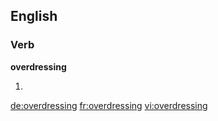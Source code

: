 ==English==

===Verb===
'''overdressing'''

# {{third-person singular of|[[overdress]]}}

[[de:overdressing]]
[[fr:overdressing]]
[[vi:overdressing]]